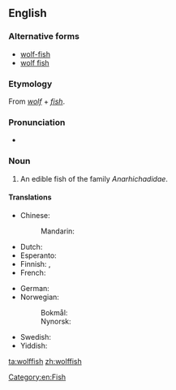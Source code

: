==English==

===Alternative forms===
* [[wolf-fish]]
* [[wolf fish]]

===Etymology===
From ''[[wolf]]'' + ''[[fish]]''.

===Pronunciation===
* {{IPA|/ˈwʊlffɪʃ/}}

===Noun===
{{en-noun|es|pl2=wolffish}}

# An edible fish of the family ''Anarhichadidae''.

====Translations====
{{trans-top|fish}}
* Chinese:
*: Mandarin: {{t-|cmn|狼鱼|tr=lángyú, láng yú|sc=Hani}}
* Dutch: {{t|nl|zeewolf|m}}
* Esperanto: {{t|eo|lupfiŝo}}
* Finnish: {{t|fi|merikissa}}, {{t|fi|kissakala}}
* French: {{t|fr|poisson loup|m}}
{{trans-mid}}
* German: {{t|de|Seewolf|m}}
* Norwegian:
*: Bokmål: {{t|no|steinbit|m}}
*: Nynorsk: {{t|nn|steinbit|m}}
* Swedish: {{t|sv|havskattfisk|c}}
* Yiddish: {{t-|yi|וואָלף־פֿיש|m|tr=volf-fish, wolf-fisch|sc=Hebr|xs=Yiddish}}
{{trans-bottom}}

[[Category:en:Fish]]

[[ta:wolffish]]
[[zh:wolffish]]